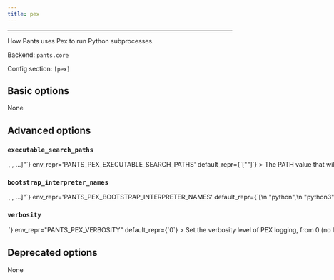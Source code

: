 ```yaml
---
title: pex
---
```



---

How Pants uses Pex to run Python subprocesses.

Backend: <span className="color--primary">`pants.core`</span>

Config section: <span className="color--primary">`[pex]`</span>

<span className={styles.options}>

## Basic options

None

## Advanced options

### `executable_search_paths`

<Option
  cli_repr={`--pex-executable-search-paths="[<binary-paths>, <binary-paths>, ...]"`}
  env_repr='PANTS_PEX_EXECUTABLE_SEARCH_PATHS'
  default_repr={`["<PATH>"]`}
>
The PATH value that will be used by the PEX subprocess and any subprocesses it spawns.

The special string &quot;&lt;PATH&gt;&quot; will expand to the contents of the PATH env var.

</Option>

### `bootstrap_interpreter_names`

<Option
  cli_repr={`--pex-bootstrap-interpreter-names="[<bootstrap-python-names>, <bootstrap-python-names>, ...]"`}
  env_repr='PANTS_PEX_BOOTSTRAP_INTERPRETER_NAMES'
  default_repr={`[\n  "python",\n  "python3",\n  "python2"\n]`}
>
The names of Python binaries to search for to bootstrap PEX files with.

This does not impact which Python interpreter is used to run your code, only what is used to run the PEX tool. See the `interpreter_search_paths` option in `[python-setup]` to influence where interpreters are searched for.

</Option>

### `verbosity`

<Option
  cli_repr={`--pex-verbosity=<int>`}
  env_repr="PANTS_PEX_VERBOSITY"
  default_repr={`0`}
>
  Set the verbosity level of PEX logging, from 0 (no logging) up to 9 (max
  logging).
</Option>

## Deprecated options

None

</span>


